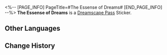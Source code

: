 <%-- [PAGE_INFO]
PageTitle=#The Essense of Dreams#
[END_PAGE_INFO] --%>
{{Stub|Location information}}
{{Item Infobox
|id          = 223809
|image       = Dreamscape Pass Sticker The Essense of Dreams.png
|type        = Dreamscape Pass Sticker
|type2       = The Last Tycoon Stickers
|invCategory = 
|rarity      = 4
|effect      = 
|description = Digital stickers that can be used to decorate the pages of the Dreamtour Handbook. They come in many different styles.
|source1     = [[Investigate the giant rusty Clockie]]
}}
{{Description|Even when dilapidated and rotten, one must look up to the sky.}}
'''The Essense of Dreams''' is a [[Dreamscape Pass]] Sticker.

==Other Languages==
{{Other Languages
|en   = The Essense of Dreams
|zhs  = 梦的内核
|zht  = 夢的核心
|ja   = 夢の中核
|ko   = 꿈의 핵심
|es   = La esencia de los sueños
|fr   = L'essence des rêves
|ru   = Суть грёз
|th   = แก่นของความฝัน
|vi   = Hạt Nhân Của Giấc Mơ
|de   = Die Essenz der Träume
|id   = Inti Mimpi
|pt   = A Essência dos Sonhos
}}

==Change History==
{{Change History|2.2}}